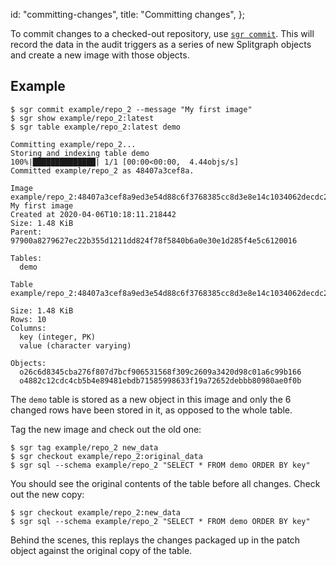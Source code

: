   id: "committing-changes",
  title: "Committing changes",
};

To commit changes to a checked-out repository, use [`sgr commit`](../sgr/image-management-creation/commit).
This will record the data in the audit triggers as a series of new Splitgraph objects and create
a new image with those objects.

## Example

```shell-session
$ sgr commit example/repo_2 --message "My first image"
$ sgr show example/repo_2:latest
$ sgr table example/repo_2:latest demo

Committing example/repo_2...
Storing and indexing table demo
100%|██████████████| 1/1 [00:00<00:00,  4.44objs/s]
Committed example/repo_2 as 48407a3cef8a.

Image example/repo_2:48407a3cef8a9ed3e54d88c6f3768385cc8d3e8e14c1034062decdc265f3d172
My first image
Created at 2020-04-06T10:18:11.218442
Size: 1.48 KiB
Parent: 97900a8279627ec22b355d1211dd824f78f5840b6a0e30e1d285f4e5c6120016

Tables:
  demo

Table example/repo_2:48407a3cef8a9ed3e54d88c6f3768385cc8d3e8e14c1034062decdc265f3d172/demo

Size: 1.48 KiB
Rows: 10
Columns:
  key (integer, PK)
  value (character varying)

Objects:
  o26c6d8345cba276f807d7bcf906531568f309c2609a3420d98c01a6c99b166
  o4882c12cdc4cb5b4e89481ebdb71585998633f19a72652debbb80980ae0f0b
```

The `demo` table is stored as a new object in this image and only the 6 changed rows
have been stored in it, as opposed to the whole table.

Tag the new image and check out the old one:

```shell-session
$ sgr tag example/repo_2 new_data
$ sgr checkout example/repo_2:original_data
$ sgr sql --schema example/repo_2 "SELECT * FROM demo ORDER BY key"
```

You should see the original contents of the table before all changes.
Check out the new copy:

```shell-session
$ sgr checkout example/repo_2:new_data
$ sgr sql --schema example/repo_2 "SELECT * FROM demo ORDER BY key"
```

Behind the scenes, this replays the changes packaged up in the patch
object against the original copy of the table.
